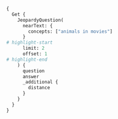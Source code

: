 
<Tabs groupId="languages">
  <TabItem value="graphql" label="GraphQL">

```graphql
{
  Get {
    JeopardyQuestion(
      nearText: {
        concepts: ["animals in movies"]
      }
# highlight-start
      limit: 2
      offset: 1
# highlight-end
    ) {
      question
      answer
      _additional {
        distance
      }
    }
  }
}
```

  </TabItem>

  <TabItem value="py" label="Python">


<FilteredTextBlock
  text={PythonCode}
  startMarker="# Limit"
  endMarker="# Distance"
  language="python"
/>

  </TabItem>

  <TabItem value="ts" label="TypeScript">


<FilteredTextBlock
  text={TypeScriptCode}
  startMarker="// Limit"
  endMarker="// Distance"
  language="typescript"
/>

  </TabItem>

</Tabs>
